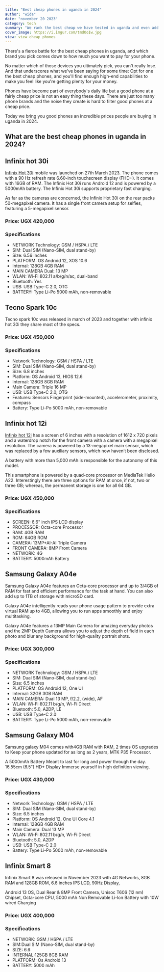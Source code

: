 ```yaml
---
title: "Best cheap phones in uganda in 2024"
author: "wida"
date: "november 20 2023"
category: tech
summary: "We rank the best cheap we have tested in uganda and even add their prices to the list"
cover_image: https://i.imgur.com/tmdOoIw.jpg
view: view cheap phones
---
```


There's a fierce battle for the best cheap phones in uganda, and which brand you pick comes down to how much you want to pay for your phone.

No matter which of those devices you ultimately pick, you can't really lose. And that underscores what we've been saying for some time: Opt for one the best cheap phones, and you'll find enough high-end capabilities to make you feel like you're getting plenty for your money.

Phones have become part of everybody's daily life but a good phone at a fairly cheap price is not an easy thing these days. There are just too many phone brands and the noise they create is hard to filter good phones at a cheap price.

Today we bring you good phones an incredible prices people are buying in uganda in 2024.

## What are the best cheap phones in uganda in 2024?

## Infinix hot 30i

[Infinix Hot 30i](https://www.jospoti.xyz/deal/clozmz9uq0001jl1lch88worc) mobile was launched on 27th March 2023. The phone comes with a 90 Hz refresh rate 6.60-inch touchscreen display (FHD+). It comes with 16GB of RAM. The Infinix Hot 30i runs Android 12 and is powered by a 5000mAh battery. The Infinix Hot 30i supports proprietary fast charging.

As far as the cameras are concerned, the Infinix Hot 30i on the rear packs 50-megapixel camera. It has a single front camera setup for selfies, featuring a 5-megapixel sensor.

### Price: UGX 420,000

### Specifications

- NETWORK Technology: GSM / HSPA / LTE
- SIM: Dual SIM (Nano-SIM, dual stand-by)
- Size: 6.56 inches
- PLATFORM: OS Android 12, XOS 10.6
- Internal: 128GB 4GB RAM
- MAIN CAMERA Dual: 13 MP
- WLAN: Wi-Fi 802.11 a/b/g/n/ac, dual-band
- Bluetooth: Yes
- USB: USB Type-C 2.0, OTG
- BATTERY: Type Li-Po 5000 mAh, non-removable

## Tecno Spark 10c

Tecno spark 10c was released in march of 2023 and together with infinix hot 30i they share most of the specs.

### Price: UGX 450,000

### Specifications

- Network Technology: GSM / HSPA / LTE
- SIM: Dual SIM (Nano-SIM, dual stand-by)
- Size: 6.8 inches
- Platform: OS Android 13, HIOS 12.6
- Internal: 128GB 8GB RAM
- Main Camera: Triple 16 MP
- USB: USB Type-C 2.0, OTG
- Features: Sensors Fingerprint (side-mounted), accelerometer, proximity, compass
- Battery: Type Li-Po 5000 mAh, non-removable

## Infinix hot 12i

[Infinix hot 12i](https://www.jospoti.xyz/deal/clowrobu20001kw1klhesweog) has a screen of 6 inches with a resolution of 1612 x 720 pixels and a waterdrop notch for the front camera with a camera with a megapixel resolution. The camera is powered by a 13-megapixel main sensor, which was replaced by a few auxiliary sensors, which now haven’t been disclosed.

A battery with more than 5,000 mAh is responsible for the autonomy of this model.

This smartphone is powered by a quad-core processor on MediaTek Helio A22. Interestingly there are three options for RAM at once, if not, two or three GB; whereas, the permanent storage is one for all 64 GB.

### Price: UGX 450,000

### Specifications

- SCREEN: 6.6" inch IPS LCD display
- PROCESSOR: Octa-core Processor
- RAM: 4GB RAM
- ROM: 64GB ROM
- CAMERA: 13MP+AI-AI Triple Camera
- FRONT CAMERA: 8MP Front Camera
- NETWORK: 4G
- BATTERY: 5000mAh Battery

## Samsung Galaxy A04e

Samsung Galaxy A04e features an Octa-core processor and up to 3/4GB of RAM for fast and efficient performance for the task at hand. You can also add up to 1TB of storage with microSD card.

Galaxy A04e intelligently reads your phone usage pattern to provide extra virtual RAM up to 4GB, allowing you to run apps smoothly and enjoy multitasking.

Galaxy A04e features a 13MP Main Camera for amazing everyday photos and the 2MP Depth Camera allows you to adjust the depth of field in each photo and blur any background for high-quality portrait shots.

### Price: UGX 300,000

### Specifications

- NETWORK Technology: GSM / HSPA / LTE
- SIM: Dual SIM (Nano-SIM, dual stand-by)
- Size: 6.5 inches
- PLATFORM: OS Android 12, One UI
- Internal: 32GB 3GB RAM
- MAIN CAMERA: Dual 13 MP, f/2.2, (wide), AF
- WLAN: Wi-Fi 802.11 b/g/n, Wi-Fi Direct
- Bluetooth: 5.0, A2DP, LE
- USB: USB Type-C 2.0
- BATTERY: Type Li-Po 5000 mAh, non-removable

## Samsung Galaxy M04

Samsung galaxy M04 comes with4GB RAM with RAM, 2 times OS upgrades to Keep your phone updated for as long as 2 years, MTK P35 Processor.

A 5000mAh Battery Meant to last for long and power through the day. 16.55cm (6.5") HD+ Display Immerse yourself in high definition viewing.

### Price: UGX 430,000

### Specifications

- Network Technology: GSM / HSPA / LTE
- SIM: Dual SIM (Nano-SIM, dual stand-by)
- Size: 6.5 inches
- Platform: OS Android 12, One UI Core 4.1
- Internal: 128GB 4GB RAM
- Main Camera: Dual 13 MP
- WLAN: Wi-Fi 802.11 b/g/n, Wi-Fi Direct
- Bluetooth: 5.0, A2DP
- USB: USB Type-C 2.0
- Battery: Type Li-Po 5000 mAh, non-removable

## Infinix Smart 8

Infinix Smart 8 was released in November 2023 with 4G Networks, 8GB RAM and 128GB ROM, 6.6 inches IPS LCD, 90Hz Display,

Android 13 OS, Dual Rear & 8MP Front Camera, Unisoc T606 (12 nm) Chipset, Octa-core CPU, 5000 mAh Non Removable Li-Ion Battery with 10W wired Charging

### Price: UGX 400,000

### Specifications

- NETWORK: GSM / HSPA / LTE
- SIM:Dual SIM (Nano-SIM, dual stand-by)
- SIZE: 6.6
- INTERNAL:125GB 8GB RAM
- PLATFORM: Os Android 13
- BATTERY: 5000 mAh
